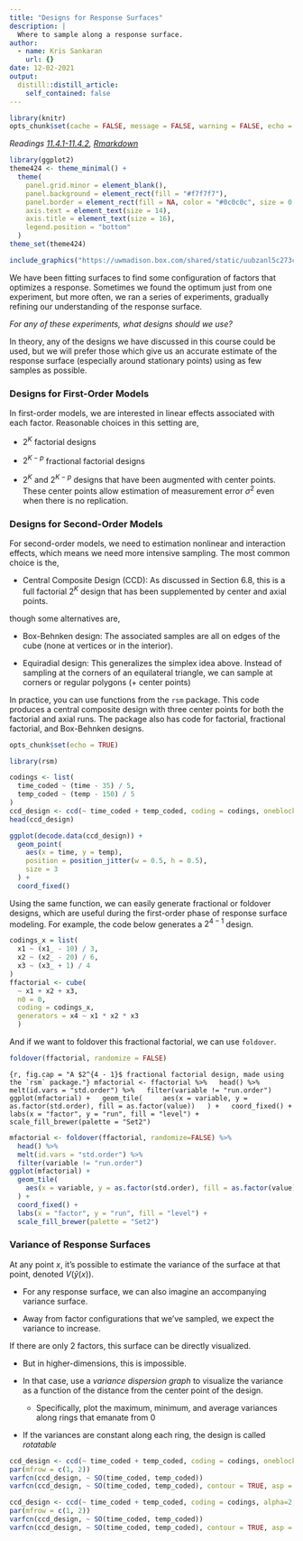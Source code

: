 ```yaml
---
title: "Designs for Response Surfaces"
description: |
  Where to sample along a response surface.
author:
  - name: Kris Sankaran
    url: {}
date: 12-02-2021
output:
  distill::distill_article:
    self_contained: false
---
```


```r
library(knitr)
opts_chunk$set(cache = FALSE, message = FALSE, warning = FALSE, echo = FALSE)
```

_Readings [11.4.1-11.4.2](https://www.wiley.com/en-us/Design+and+Analysis+of+Experiments%2C+10th+Edition-p-9781119492443#content-section), [Rmarkdown](https://github.com/krisrs1128/stat424_f21/blob/main/_posts/2021-08-17-week12-4/week12-4.Rmd)_

```r
library(ggplot2)
theme424 <- theme_minimal() + 
  theme(
    panel.grid.minor = element_blank(),
    panel.background = element_rect(fill = "#f7f7f7"),
    panel.border = element_rect(fill = NA, color = "#0c0c0c", size = 0.6),
    axis.text = element_text(size = 14),
    axis.title = element_text(size = 16),
    legend.position = "bottom"
  )
theme_set(theme424)
```

```r
include_graphics("https://uwmadison.box.com/shared/static/uubzanl5c273c45mxazy0d06r7r0uz52.png")
```

We have been fitting surfaces to find some configuration of factors that optimizes a response. Sometimes we found the optimum just from one experiment, but more often, we ran a series of experiments, gradually refining our understanding of the response surface.

*For any of these experiments, what designs should we use?*

In theory, any of the designs we have discussed in this course could be used,
but we will prefer those which give us an accurate estimate of the response
surface (especially around stationary points) using as few samples as possible.

### Designs for First-Order Models

In first-order models, we are interested in linear effects associated with each
factor. Reasonable choices in this setting are,

* $2^{K}$ factorial designs

* $2^{K - p}$ fractional factorial designs

* $2^{K}$ and $2^{K - p}$ designs that have been augmented with center
points. These center points allow estimation of measurement error $\sigma^2$
even when there is no replication.

### Designs for Second-Order Models

For second-order models, we need to estimation nonlinear and interaction
effects, which means we need more intensive sampling. The most common choice is
the,

* Central Composite Design (CCD): As discussed in Section 6.8, this is a full
factorial $2^{K}$ design that has been supplemented by center and axial
points.

though some alternatives are,

* Box-Behnken design: The associated samples are all on edges of the cube (none
at vertices or in the interior).

* Equiradial design: This generalizes the simplex idea above. Instead of
sampling at the corners of an equilateral triangle, we can sample at corners or
regular polygons (+ center points)

In practice, you can use functions from the `rsm` package. This code produces a
central composite design with three center points for both the factorial and
axial runs. The package also has code for factorial, fractional factorial, and
Box-Behnken designs.

```r
opts_chunk$set(echo = TRUE)
```

```r
library(rsm)

codings <- list(
  time_coded ~ (time - 35) / 5,
  temp_coded ~ (temp - 150) / 5
)
ccd_design <- ccd(~ time_coded + temp_coded, coding = codings, oneblock = TRUE)
head(ccd_design)
```
```r
ggplot(decode.data(ccd_design)) +
  geom_point(
    aes(x = time, y = temp),
    position = position_jitter(w = 0.5, h = 0.5),
    size = 3
  ) +
  coord_fixed()
```
Using the same function, we can easily generate fractional or foldover designs,
which are useful during the first-order phase of response surface modeling. For
example, the code below generates a $2^{4 - 1}$ design.

```r
codings_x = list(
  x1 ~ (x1_ - 10) / 3,
  x2 ~ (x2_ - 20) / 6,
  x3 ~ (x3_ + 1) / 4
)
ffactorial <- cube(
  ~ x1 + x2 + x3, 
  n0 = 0, 
  coding = codings_x,
  generators = x4 ~ x1 * x2 * x3
  )
```
And if we want to foldover this fractional factorial, we can use `foldover`.

```r
foldover(ffactorial, randomize = FALSE)
```


```{r, fig.cap = "A $2^{4 - 1}$ fractional factorial design, made using the `rsm` package."}
mfactorial <- ffactorial %>%
  head() %>%
  melt(id.vars = "std.order") %>%
  filter(variable != "run.order")
ggplot(mfactorial) +
  geom_tile(
    aes(x = variable, y = as.factor(std.order), fill = as.factor(value))
  ) +
  coord_fixed() +
  labs(x = "factor", y = "run", fill = "level") +
  scale_fill_brewer(palette = "Set2")
```

```r
mfactorial <- foldover(ffactorial, randomize=FALSE) %>%
  head() %>%
  melt(id.vars = "std.order") %>%
  filter(variable != "run.order")
ggplot(mfactorial) +
  geom_tile(
    aes(x = variable, y = as.factor(std.order), fill = as.factor(value))
  ) +
  coord_fixed() +
  labs(x = "factor", y = "run", fill = "level") +
  scale_fill_brewer(palette = "Set2")
```

### Variance of Response Surfaces

At any point $x$, it’s possible to estimate the variance of the surface at
that point, denoted $V\left(\hat{y}\left(x\right)\right)$.

* For any response surface, we can also imagine an accompanying variance
surface.

* Away from factor configurations that we’ve sampled, we expect the variance to increase.

If there are only 2 factors, this surface can be directly visualized. 

* But in higher-dimensions, this is impossible.

* In that case, use a _variance dispersion graph_ to visualize the variance as a function of the distance from the center point of the design.

	* Specifically, plot the maximum, minimum, and average variances along rings that emanate from 0
	
* If the variances are constant along each ring, the design is called _rotatable_

```r
ccd_design <- ccd(~ time_coded + temp_coded, coding = codings, oneblock = TRUE)
par(mfrow = c(1, 2))
varfcn(ccd_design, ~ SO(time_coded, temp_coded))
varfcn(ccd_design, ~ SO(time_coded, temp_coded), contour = TRUE, asp = 1)
```

```r
ccd_design <- ccd(~ time_coded + temp_coded, coding = codings, alpha=2, oneblock = TRUE)
par(mfrow = c(1, 2))
varfcn(ccd_design, ~ SO(time_coded, temp_coded))
varfcn(ccd_design, ~ SO(time_coded, temp_coded), contour = TRUE, asp = 1)
```
